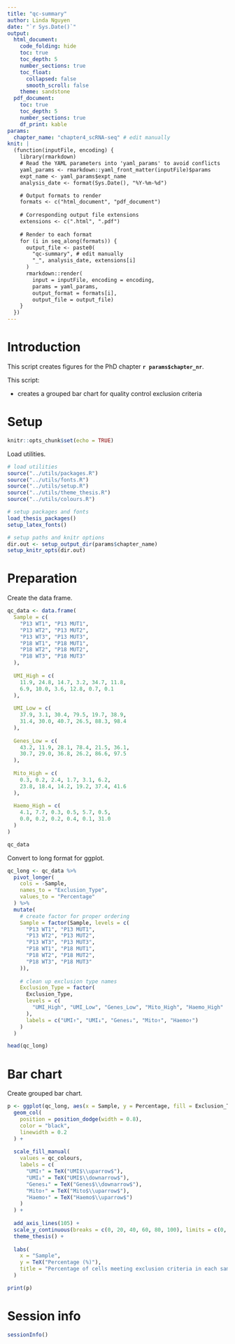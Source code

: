 ```yaml
---
title: "qc-summary"
author: Linda Nguyen
date: "`r Sys.Date()`"
output:
  html_document:
    code_folding: hide
    toc: true
    toc_depth: 5
    number_sections: true
    toc_float:
      collapsed: false
      smooth_scroll: false
    theme: sandstone
  pdf_document:
    toc: true
    toc_depth: 5
    number_sections: true
    df_print: kable
params:
  chapter_name: "chapter4_scRNA-seq" # edit manually
knit: |
  (function(inputFile, encoding) {
    library(rmarkdown)
    # Read the YAML parameters into 'yaml_params' to avoid conflicts
    yaml_params <- rmarkdown::yaml_front_matter(inputFile)$params
    expt_name <- yaml_params$expt_name
    analysis_date <- format(Sys.Date(), "%Y-%m-%d")

    # Output formats to render
    formats <- c("html_document", "pdf_document")
    
    # Corresponding output file extensions
    extensions <- c(".html", ".pdf")
    
    # Render to each format
    for (i in seq_along(formats)) {
      output_file <- paste0(
        "qc-summary", # edit manually
        "_", analysis_date, extensions[i]
      )
      rmarkdown::render(
        input = inputFile, encoding = encoding,
        params = yaml_params,
        output_format = formats[i],
        output_file = output_file)
    }
  })
---
```


# Introduction

This script creates figures for the PhD chapter **`r params$chapter_nr`**.

This script:

* creates a grouped bar chart for quality control exclusion criteria


# Setup

```r
knitr::opts_chunk$set(echo = TRUE)
```

Load utilities.

```r
# load utilities
source("../utils/packages.R")
source("../utils/fonts.R")
source("../utils/setup.R")
source("../utils/theme_thesis.R")
source("../utils/colours.R")

# setup packages and fonts
load_thesis_packages()
setup_latex_fonts()

# setup paths and knitr options
dir.out <- setup_output_dir(params$chapter_name)
setup_knitr_opts(dir.out)
```


# Preparation

Create the data frame.

```r
qc_data <- data.frame(
  Sample = c(
    "P13 WT1", "P13 MUT1",
    "P13 WT2", "P13 MUT2",
    "P13 WT3", "P13 MUT3",
    "P18 WT1", "P18 MUT1",
    "P18 WT2", "P18 MUT2",
    "P18 WT3", "P18 MUT3"
  ),
  
  UMI_High = c(
    11.9, 24.8, 14.7, 3.2, 34.7, 11.8,
    6.9, 10.0, 3.6, 12.8, 0.7, 0.1
  ),
  
  UMI_Low = c(
    37.9, 3.1, 30.4, 79.5, 19.7, 38.9,
    31.4, 30.0, 40.7, 26.5, 88.3, 98.4
  ),
  
  Genes_Low = c(
    43.2, 11.9, 28.1, 78.4, 21.5, 36.1,
    30.7, 29.0, 36.8, 26.2, 86.6, 97.5
  ),
  
  Mito_High = c(
    0.3, 0.2, 2.4, 1.7, 3.1, 6.2,
    23.8, 18.4, 14.2, 19.2, 37.4, 41.6
  ),
  
  Haemo_High = c(
    4.1, 7.7, 0.3, 0.5, 5.7, 0.5,
    0.0, 0.2, 0.2, 0.4, 0.1, 31.0
  )
)

qc_data
```

Convert to long format for ggplot.

```r
qc_long <- qc_data %>%
  pivot_longer(
    cols = -Sample,
    names_to = "Exclusion_Type",
    values_to = "Percentage"
  ) %>%
  mutate(
    # create factor for proper ordering
    Sample = factor(Sample, levels = c(
      "P13 WT1", "P13 MUT1",
      "P13 WT2", "P13 MUT2",
      "P13 WT3", "P13 MUT3",
      "P18 WT1", "P18 MUT1",
      "P18 WT2", "P18 MUT2",
      "P18 WT3", "P18 MUT3"
    )),
    
    # clean up exclusion type names
    Exclusion_Type = factor(
      Exclusion_Type,
      levels = c(
        "UMI_High", "UMI_Low", "Genes_Low", "Mito_High", "Haemo_High"
      ),
      labels = c("UMI↑", "UMI↓", "Genes↓", "Mito↑", "Haemo↑")
    )
  )

head(qc_long)
```


# Bar chart

Create grouped bar chart.

```r
p <- ggplot(qc_long, aes(x = Sample, y = Percentage, fill = Exclusion_Type)) +
  geom_col(
    position = position_dodge(width = 0.8),
    color = "black",
    linewidth = 0.2
  ) +
  
  scale_fill_manual(
    values = qc_colours,
    labels = c(
      "UMI↑" = TeX("UMI$\\uparrow$"),
      "UMI↓" = TeX("UMI$\\downarrow$"),
      "Genes↓" = TeX("Genes$\\downarrow$"),
      "Mito↑" = TeX("Mito$\\uparrow$"),
      "Haemo↑" = TeX("Haemo$\\uparrow$")
    )
  ) +
  
  add_axis_lines(105) +
  scale_y_continuous(breaks = c(0, 20, 40, 60, 80, 100), limits = c(0, 110)) +
  theme_thesis() +
  
  labs(
    x = "Sample",
    y = TeX("Percentage (%)"),
    title = "Percentage of cells meeting exclusion criteria in each sample"
  )

print(p)
```



# Session info

```r
sessionInfo()
```
